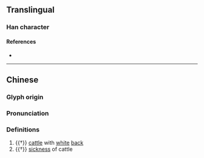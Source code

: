 {{character info}}
==Translingual==

===Han character===
{{Han char|rn=93|rad=牛|as=15|sn=19|four=21527|canj=HQMTB|ids=⿰牜厲}}

====References====
* {{Han ref|kx=0704.370|dkj=20195|dj=1117.220|hdz=31821.040|uh=72A1|ud=29345|bh=F272|bd=62066}}

----

==Chinese==
{{zh-forms}}

===Glyph origin===
{{Han etym}}

===Pronunciation===
{{zh-pron
|m=lì
|c=
|mc=y
|oc=y
|ma=
|cat=
}}

===Definitions===
{{zh-hanzi}}

# {{†}} [[cattle]] with [[white]] [[back]]
# {{†}} [[sickness]] of cattle